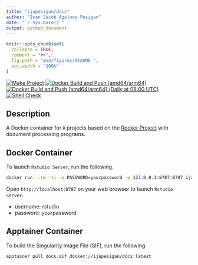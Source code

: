 ```yaml
---
title: "ijapesigan/docs"
author: "Ivan Jacob Agaloos Pesigan"
date: "`r Sys.Date()`"
output: github_document
---
```


<!-- README.md is generated from .setup/readme/README.Rmd. Please edit that file -->

```r
knitr::opts_chunk$set(
  collapse = TRUE,
  comment = "#>",
  fig.path = "man/figures/README-",
  out.width = "100%"
)
```

<!-- badges: start -->
[![Make Project](https://github.com/ijapesigan/docker-docs/actions/workflows/make.yml/badge.svg)](https://github.com/ijapesigan/docker-docs/actions/workflows/make.yml)
[![Docker Build and Push [amd64/arm64]](https://github.com/ijapesigan/docker-docs/actions/workflows/docker-build-push-amd64-arm64.yml/badge.svg)](https://github.com/ijapesigan/docker-docs/actions/workflows/docker-build-push-amd64-arm64.yml)
[![Docker Build and Push [amd64/arm64] (Daily at 08:00 UTC)](https://github.com/ijapesigan/docker-docs/actions/workflows/docker-build-push-daily-docs.yml/badge.svg)](https://github.com/ijapesigan/docker-docs/actions/workflows/docker-build-push-daily-docs.yml)
[![Shell Check](https://github.com/ijapesigan/docker-docs/actions/workflows/shellcheck.yml/badge.svg)](https://github.com/ijapesigan/docker-docs/actions/workflows/shellcheck.yml)
<!-- badges: end -->

## Description

A Docker container for `R` projects based on the [Rocker Project](https://rocker-project.org/) with document processing programs.

## Docker Container

To launch `Rstudio Server`, run the following.

```bash
docker run --rm -ti -e PASSWORD=yourpassword -p 127.0.0.1:8787:8787 ijapesigan/docs
```

Open `http://localhost:8787` on your web browser to launch `Rstudio Server`.

- username: rstudio
- password: yourpassword

## Apptainer Container

To build the Singularity Image File (SIF), run the following.

```bash
apptainer pull docs.sif docker://ijapesigan/docs:latest
```
